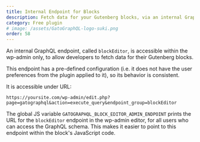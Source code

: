 ```yaml
---
title: Internal Endpoint for Blocks
description: Fetch data for your Gutenberg blocks, via an internal GraphQL endpoint accessible within the wp-admin only.
category: Free plugin
# image: /assets/GatoGraphQL-logo-suki.png
order: 58
---
```


An internal GraphQL endpoint, called `blockEditor`, is accessible within the wp-admin only, to allow developers to fetch data for their Gutenberg blocks.

This endpoint has a pre-defined configuration (i.e. it does not have the user preferences from the plugin applied to it), so its behavior is consistent.

It is accessible under URL:

```apacheconf
https://yoursite.com/wp-admin/edit.php?page=gatographql&action=execute_query&endpoint_group=blockEditor
```

The global JS variable `GATOGRAPHQL_BLOCK_EDITOR_ADMIN_ENDPOINT` prints the URL for the `blockEditor` endpoint in the wp-admin editor, for all users who can access the GraphQL schema. This makes it easier to point to this endpoint within the block's JavaScript code.
